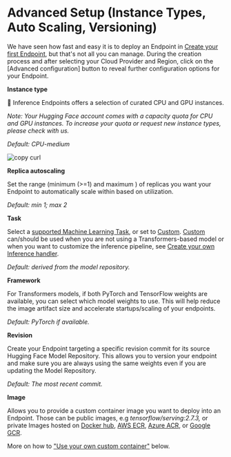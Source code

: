 # Advanced Setup (Instance Types, Auto Scaling, Versioning)

We have seen how fast and easy it is to deploy an Endpoint in [Create your first Endpoint](/docs/inference-endpoints/guides/create_endpoint), but that's not all you can manage. During the creation process and after selecting your Cloud Provider and Region, click on the [Advanced configuration] button to reveal further configuration options for your Endpoint.

**Instance type**

🤗 Inference Endpoints offers a selection of curated CPU and GPU instances. 

_Note: Your Hugging Face account comes with a capacity quota for CPU and GPU instances. To increase your quota or request new instance types, please check with us._ 

_Default: CPU-medium_

<img src="https://raw.githubusercontent.com/huggingface/hf-endpoints-documentation/main/assets/instance_types.png" alt="copy curl" />

**Replica autoscaling**

Set the range (minimum (>=1) and maximum ) of replicas you want your Endpoint to automatically scale within based on utilization.

_Default: min 1; max 2_

**Task** 

Select a [supported Machine Learning Task](/docs/inference-endpoints/supported_tasks), or set to [Custom](/docs/inference-endpoints/guides/custom_handler). [Custom](/docs/inference-endpoints/guides/custom_handler) can/should be used when you are not using a Transformers-based model or when you want to customize the inference pipeline, see [Create your own Inference handler](/docs/inference-endpoints/guides/custom_handler).

_Default: derived from the model repository._

**Framework**

For Transformers models, if both PyTorch and TensorFlow weights are available, you can select which model weights to use. This will help reduce the image artifact size and accelerate startups/scaling of your endpoints.

_Default: PyTorch if available._

**Revision**

Create your Endpoint targeting a specific revision commit for its source Hugging Face Model Repository. This allows you to version your endpoint and make sure you are always using the same weights even if you are updating the Model Repository. 

_Default: The most recent commit._

**Image**

Allows you to provide a custom container image you want to deploy into an Endpoint. Those can be public images, e.g _tensorflow/serving:2.7.3,_ or private Images hosted on [Docker hub](https://hub.docker.com/), [AWS ECR](https://aws.amazon.com/ecr/?nc1=h_ls), [Azure ACR](https://azure.microsoft.com/de-de/services/container-registry/), or [Google GCR](https://cloud.google.com/container-registry?hl=de). 

More on how to ["Use your own custom container"](/docs/inference-endpoints/guides/custom_handler) below.
